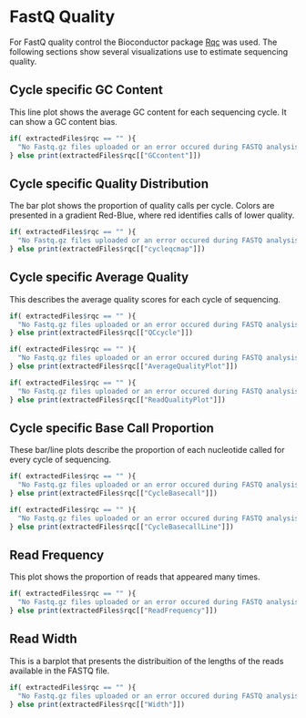 <!-- 
save as 'sqFastQqcChild'
child of 'screenQuality.Rmd'
--> 



<!--FastQ Quality Plots-->

# FastQ Quality

For FastQ quality control the Bioconductor package [Rqc](https://www.bioconductor.org/packages/release/bioc/html/Rqc.html) was used.
The following sections show several visualizations use to estimate sequencing quality.


## Cycle specific GC Content

This line plot shows the average GC content for each sequencing cycle. It can show a GC content bias.

```r
if( extractedFiles$rqc == "" ){
  "No Fastq.gz files uploaded or an error occured during FASTQ analysis."
} else print(extractedFiles$rqc[["GCcontent"]])
```

## Cycle specific Quality Distribution

The bar plot shows the proportion of quality calls per cycle. Colors are presented in a gradient Red-Blue, where red identifies calls of lower quality.

```r
if( extractedFiles$rqc == "" ){
  "No Fastq.gz files uploaded or an error occured during FASTQ analysis."
} else print(extractedFiles$rqc[["cycleqcmap"]])
```

## Cycle specific Average Quality

This describes the average quality scores for each cycle of sequencing. 

```r
if( extractedFiles$rqc == "" ){
  "No Fastq.gz files uploaded or an error occured during FASTQ analysis."
} else print(extractedFiles$rqc[["QCcycle"]])
```

```r
if( extractedFiles$rqc == "" ){
  "No Fastq.gz files uploaded or an error occured during FASTQ analysis."
} else print(extractedFiles$rqc[["AverageQualityPlot"]])
```

```r
if( extractedFiles$rqc == "" ){
  "No Fastq.gz files uploaded or an error occured during FASTQ analysis."
} else print(extractedFiles$rqc[["ReadQualityPlot"]])
```

## Cycle specific Base Call Proportion

These bar/line plots describe the proportion of each nucleotide called for every cycle of sequencing. 

```r
if( extractedFiles$rqc == "" ){
  "No Fastq.gz files uploaded or an error occured during FASTQ analysis."
} else print(extractedFiles$rqc[["CycleBasecall"]])
```

```r
if( extractedFiles$rqc == "" ){
  "No Fastq.gz files uploaded or an error occured during FASTQ analysis."
} else print(extractedFiles$rqc[["CycleBasecallLine"]])
```

## Read Frequency

This plot shows the proportion of reads that appeared many times. 

```r
if( extractedFiles$rqc == "" ){
  "No Fastq.gz files uploaded or an error occured during FASTQ analysis."
} else print(extractedFiles$rqc[["ReadFrequency"]])
```

## Read Width

This is a barplot that presents the distribuition of the lengths of the reads available in the FASTQ file. 

```r
if( extractedFiles$rqc == "" ){
  "No Fastq.gz files uploaded or an error occured during FASTQ analysis."
} else print(extractedFiles$rqc[["Width"]])
```






